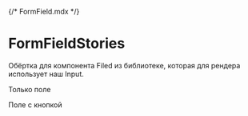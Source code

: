 {/* FormField.mdx */}



<Meta of={FormFieldStories} />

# FormFieldStories

Обёртка для компонента Filed из библиотеке, которая для рендера использует наш Input.

Только поле
<Canvas of={FormFieldStories.Primary} />

Поле с кнопкой
<Canvas of={FormFieldStories.PrimaryButton} />
